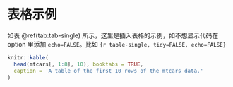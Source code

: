 # 表格示例

如表 \@ref(tab:tab-single) 所示，这里是插入表格的示例，如不想显示代码在 option 里添加 `echo=FALSE`。比如 `{r table-single, tidy=FALSE, echo=FALSE}`


```r
knitr::kable(
  head(mtcars[, 1:8], 10), booktabs = TRUE,
  caption = 'A table of the first 10 rows of the mtcars data.'
)
```
